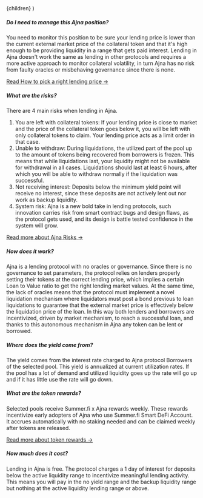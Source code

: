 
  <FaqLayout learnMoreUrl={EXTERNAL_LINKS.DOCS.AJNA.HUB} noTitle={true}>
    {children}
  </FaqLayout>
)

##### Do I need to manage this Ajna position?

You need to monitor this position to be sure your lending price is lower than the current external
market price of the collateral token and that it's high enough to be providing liquidity in a range
that gets paid interest. Lending in Ajna doesn't work the same as lending in other protocols and
requires a more active approach to monitor collateral volatility, in turn Ajna has no risk from
faulty oracles or misbehaving governance since there is none.

[Read How to pick a right lending price →](https://docs.summer.fi/protocols/ajna/tutorials-and-guides/how-to-pick-the-right-level-for-lending)

##### What are the risks?

There are 4 main risks when lending in Ajna.

1. You are left with collateral tokens: If your lending price is close to market and the price of
   the collateral token goes below it, you will be left with only collateral tokens to claim. Your
   lending price acts as a limit order in that case.
2. Unable to withdraw: During liquidations, the utilized part of the pool up to the amount of tokens
   being recovered from borrowers is frozen. This means that while liquidations last, your liquidity
   might not be available for withdrawal in all cases. Liquidations should last at least 6 hours,
   after which you will be able to withdraw normally if the liquidation was successful.
3. Not receiving interest: Deposits below the minimum yield point will receive no interest, since
   these deposits are not actively lent out nor work as backup liquidity.
4. System risk: Ajna is a new bold take in lending protocols, such innovation carries risk from
   smart contract bugs and design flaws, as the protocol gets used, and its design is battle tested
   confidence in the system will grow.

[Read more about Ajna Risks →](https://docs.summer.fi/protocols/ajna/tutorials-and-guides/what-are-the-risks-of-lending-in-ajna)

##### How does it work?

Ajna is a lending protocol with no oracles or governance. Since there is no governance to set
parameters, the protocol relies on lenders properly setting their tokens at the correct lending
price, which implies a certain Loan to Value ratio to get the right lending market values. At the
same time, the lack of oracles means that the protocol must implement a novel liquidation mechanism
where liquidators must post a bond previous to loan liquidations to guarantee that the external
market price is effectively below the liquidation price of the loan. In this way both lenders and
borrowers are incentivized, driven by market mechanism, to reach a successful loan, and thanks to
this autonomous mechanism in Ajna any token can be lent or borrowed.

##### Where does the yield come from?

The yield comes from the interest rate charged to Ajna protocol Borrowers of the selected pool. This
yield is annualized at current utilization rates. If the pool has a lot of demand and utilized
liquidity goes up the rate will go up and if it has little use the rate will go down.

##### What are the token rewards?

Selected pools receive Summer.fi x Ajna rewards weekly. These rewards incentivize early adopters of
Ajna who use Summer.fi Smart DeFi Account. It accrues automatically with no staking needed and can
be claimed weekly after tokens are released.

[Read more about token rewards →](https://docs.summer.fi/protocols/ajna/ajna-token-rewards)

##### How much does it cost?

Lending in Ajna is free. The protocol charges a 1 day of interest for deposits below the active
liquidity range to incentivize meaningful lending activity. This means you will pay in the no yield
range and the backup liquidity range but nothing at the active liquidity lending range or above.
